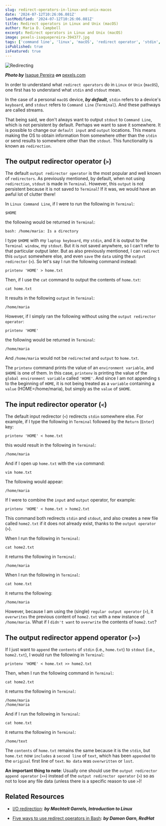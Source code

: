 ```yaml
---
slug: redirect-operators-in-linux-and-unix-macos
date: '2024-07-12T10:26:06.081Z'
lastModified: '2024-07-12T10:26:06.081Z'
title: Redirect operators in Linux and Unix (macOS)
author: Maria D. Campbell
excerpt: Redirect operators in Linux and Unix (macOS)
image: pexels-isaquepereira-394377.jpg
tags: ['command line', 'linux', 'macOS', 'redirect operator', 'stdin', 'stdout']
isPublished: true
isFeatured: true
---
```


![Redirecting](pexels-isaquepereira-394377.jpg)

**_Photo by_** [Isaque Pereira](https://www.pexels.com/@isaquepereira/) **_on_**
[pexels.com](https://www.pexels.com/photo/yellow-arrow-led-signage-394377/)

In order to understand what `redirect operators` do in `Linux` or `Unix`
(`macOS`), one first has to understand what `stdin` and `stdout` mean.

In the case of a personal `macOS` device, **_by default_**, `stdin` refers to a
device's `keyboard`, and `stdout` refers to `Command Line` (`Terminal`). And
these pathways are called streams.

That being said, we don't always want to output `stdout` to `Command Line`,
which is not persistent by default. Perhaps we want to save it somewhere. It is
possible to change our `default input` and `output` locations. This means making
the OS to obtain information from somewhere other than the `stdin` or send
results to somewhere other than the `stdout`. This functionality is known as
`redirection`.

## The output redirector operator (`>`)

The default `output redirector operator` is the most popular and well known of
`redirectors`. As previously mentioned, by default, when not using
`redirection`, `stdout` is made in `Terminal`. However, this `output` is not
persistent because it is not saved to `Terminal`! If it was, we would have an
awful lot of clutter there!

In `Linux Command Line`, if I were to run the following in `Terminal`:

```shell
$HOME
```

the following would be returned in `Terminal`:

```shell
bash: /home/maria: Is a directory
```

I type `$HOME` with my `laptop keyboard`, my `stdin`, and it is output to the
`Terminal window`, my `stdout`. But it is not saved anywhere, so I can't refer
to that particular output later. But as also previously mentioned, I can
`redirect` this `output` somewhere else, and even `save` the `data` using the
`output redirector` (`>`). So let's say I run the following command instead:

```shell
printenv 'HOME' > home.txt
```

Then, if I use the `cat` command to output the contents of `home.txt`:

```shell
cat home.txt
```

It results in the following `output` in `Terminal`:

```shell
/home/maria
```

However, if I simply ran the following without using the
`output redirector operator`:

```shell
printenv 'HOME'
```

the following would be returned in `Terminal`:

```shell
/home/maria
```

And `/home/maria` would not be `redirected` and `output` to `home.txt`.

The `printenv` command prints the value of an `environment variable`, and
`$HOME` is one of them. In this case, `printenv` is printing the value of the
`global environment variable` called `'HOME'`. And since I am not appending `$`
to the beginning of `HOME`, it is not being treated as a `variable` containing a
`value` (HOME=/home/maria), but simply as the `value` of `$HOME`.

## The input redirector operator (`<`)

The default input redirector (`<`) redirects `stdin` somewhere else. For
example, if I type the following in `Terminal` followed by the `Return`
(`Enter`) key:

```shell
printenv 'HOME' < home.txt
```

this would result in the following in `Terminal`:

```shell
/home/maria
```

And if I open up `home.txt` with the `vim` command:

```shell
vim home.txt
```

The following would appear:

```shell
/home/maria
```

If I were to combine the `input` and `output` operator, for example:

```shell
printenv 'HOME' < home.txt > home2.txt
```

This command both redirects `stdin` and `stdout`, and also creates a new file
called `home2.txt` if it does not already exist, thanks to the `output operator`
(`>`).

When I run the following in `Terminal`:

```shell
cat home2.txt
```

it returns the following in `Terminal`:

```shell
/home/maria
```

When I run the following in `Terminal`:

```shell
cat home.txt
```

it returns the following:

```shell
/home/maria
```

However, because I am using the (single) `regular output operator` (`>`), it
`overwrites` the previous content of `home2.txt` with a new instance of
`/home/maria`. What if I `didn't want` to `overwrite` the contents of
`home2.txt`?

## The output redirector append operator (`>>`)

If I just want to `append` the `contents` of `stdin` (i.e., `home.txt`) to
`stdout` (i.e., `home2.txt`), I would run the following in `Terminal`:

```shell
printenv 'HOME' < home.txt >> home2.txt
```

Then, when I run the following command in `Terminal`:

```shell
cat home2.txt
```

it returns the following in `Terminal`:

```shell
/home/maria
/home/maria
```

And if I run the following in `Terminal`:

```shell
cat home.txt
```

it returns the following in `Terminal`:

```shell
/home/text
```

The `contents` of `home.txt` remains the same because it is the `stdin`, but
`home.txt` now `includes` a `second line` of `text`, which has been `appended`
to the `original` first line of `text`. `No data` was `overwritten` or `lost`.

**An important thing to note**: Usually one should use the
`output redirector append operator` (`>>`) instead of the
`output redirector operator` (`>`) so as not to lose any file data (unless there
is a specific reason to use `>`)!

## Related Resources

-   [I/O redirection](https://tldp.org/LDP/intro-linux/html/sect_05_01.html):
    **_by Machtelt Garrels, Introduction to Linux_**

-   [Five ways to use redirect operators in Bash](https://www.redhat.com/sysadmin/redirect-operators-bash):
    **_by Damon Garn, RedHat_**
